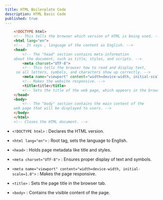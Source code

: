 ```yaml
---
title: HTML Boilerplate Code
description: HTML Basic Code
published: true
---
```

 
```html
    <!DOCTYPE html> 
    <!-- This tells the browser which version of HTML is being used. -->
    <html lang="en">
    <!--  It says , language of the content as English. -->
    <head>
        <!-- The "head" section contains meta-information 
    about the document, such as title, styles, and scripts. -->
        <meta charset="UTF-8">
        <!-- This tells the browser how to read and display text,
     so all letters, symbols, and characters show up correctly. -->
        <meta name="viewport" content="width=device-width, initial-scale=1.0">
        <!-- Makes the website responsive. -->
        <title>title</title>
        <!-- Sets the title of the web page, which appears in the browser tab. -->
    </head>
    <body>
        <!-- The "body" section contains the main content of the 
    web page that will be displayed to users. -->
    </body>
    </html>
    <!-- Closes the HTML document. -->
```

- `<!DOCTYPE html>` : Declares the HTML version.

- `<html lang="en">` : Root tag, sets the language to English.

- `<head>` : Holds page metadata like title and styles.

- `<meta charset="UTF-8">` : Ensures proper display of text and symbols.

- `<meta name="viewport" content="width=device-width, initial-scale=1.0">` : Makes the page responsive.

- `<title>` : Sets the page title in the browser tab.

- `<body>` : Contains the visible content of the page.
